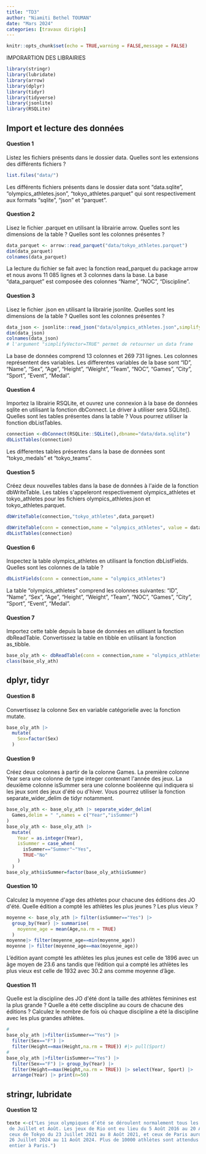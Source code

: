 ```yaml
---
title: "TD3"
author: "Niamiti Bethel TOUMAN"
date: "Mars 2024"
categories: [travaux dirigés]
---
```


```r
knitr::opts_chunk$set(echo = TRUE,warning = FALSE,message = FALSE)

```

IMPORARTION DES LIBRAIRIES

```r
library(stringr)
library(lubridate)
library(arrow)
library(dplyr)
library(tidyr)
library(tidyverse)
library(jsonlite)
library(RSQLite)

```

## Import et lecture des données

#### Question 1

Listez les fichiers présents dans le dossier data. Quelles sont les extensions des différents fichiers ?

```r
list.files("data/")

```

Les différents fichiers présents dans le dossier data sont "data.sqlite", "olympics_athletes.json", "tokyo_athletes.parquet" qui sont respectivement aux formats "sqlite", "json" et "parquet".

#### Question 2

Lisez le fichier .parquet en utilisant la librairie arrow. Quelles sont les dimensions de la table ? Quelles sont les colonnes présentes ?

```r
data_parquet <- arrow::read_parquet("data/tokyo_athletes.parquet")
dim(data_parquet)
colnames(data_parquet)
```

La lecture du fichier se fait avec la fonction read_parquet du package arrow et nous avons 11 085 lignes et 3 colonnes dans la base. La base "data_parquet" est composée des colonnes "Name", "NOC", "Discipline".

#### Question 3

Lisez le fichier .json en utilisant la librairie jsonlite. Quelles sont les dimensions de la table ? Quelles sont les colonnes présentes ?

```r
data_json <- jsonlite::read_json("data/olympics_athletes.json",simplifyVector = TRUE)
dim(data_json)
colnames(data_json)
# l'argument "simplifyVector=TRUE" permet de retourner un data frame


```

La base de données comprend 13 colonnes et 269 731 lignes. Les colonnes représentent des variables. Les differentes variables de la base sont "ID", "Name", "Sex", "Age", "Height", "Weight", "Team", "NOC", "Games", "City", "Sport", "Event", "Medal".

#### Question 4

Importez la librairie RSQLite, et ouvrez une connexion à la base de données sqlite en utilisant la fonction dbConnect. Le driver à utiliser sera SQLite(). Quelles sont les tables présentes dans la table ? Vous pourrez utiliser la fonction dbListTables.

```r


connection <-dbConnect(RSQLite::SQLite(),dbname="data/data.sqlite")
dbListTables(connection)
```

Les differentes tables présentes dans la base de données sont "tokyo_medals" et "tokyo_teams".

#### Question 5

Créez deux nouvelles tables dans la base de données à l\'aide de la fonction dbWriteTable. Les tables s\'appeleront respectivement olympics_athletes et tokyo_athletes pour les fichiers olympics_athletes.json et tokyo_athletes.parquet.

```r

dbWriteTable(connection,"tokyo_athletes",data_parquet)

dbWriteTable(conn = connection,name = "olympics_athletes", value = data_json)
dbListTables(connection)
```

#### Question 6

Inspectez la table olympics_athletes en utilisant la fonction dbListFields. Quelles sont les colonnes de la table ?

```r
dbListFields(conn = connection,name = "olympics_athletes")
```

La table "olympics_athletes" comprend les colonnes suivantes: "ID", "Name", "Sex", "Age", "Height", "Weight", "Team", "NOC", "Games", "City", "Sport", "Event", "Medal".

#### Question 7

Importez cette table depuis la base de données en utilisant la fonction dbReadTable. Convertissez la table en tibble en utilisant la fonction as_tibble.

```r
base_oly_ath <- dbReadTable(conn = connection,name = "olympics_athletes") |> as.tibble()
class(base_oly_ath)
```

## dplyr, tidyr

#### Question 8

Convertissez la colonne Sex en variable catégorielle avec la fonction mutate.

```r
base_oly_ath |> 
  mutate(
    Sex=factor(Sex)
  )


```

#### Question 9

Créez deux colonnes à partir de la colonne Games. La première colonne Year sera une colonne de type integer contenant l\'année des jeux. La deuxième colonne isSummer sera une colonne booléenne qui indiquera si les jeux sont des jeux d\'été ou d\'hiver. Vous pourrez utiliser la fonction separate_wider_delim de tidyr notamment.

```r
base_oly_ath <- base_oly_ath |> separate_wider_delim(
  Games,delim = " ",names = c("Year","isSummer")
)
base_oly_ath <- base_oly_ath |> 
  mutate(
    Year = as.integer(Year),
    isSummer = case_when(
      isSummer=="Summer"~"Yes",
      TRUE~"No"
    )
  )
base_oly_ath$isSummer=factor(base_oly_ath$isSummer)
```

#### Question 10

Calculez la moyenne d\'age des athletes pour chacune des éditions des JO d\'été. Quelle édition a compté les athlètes les plus jeunes ? Les plus vieux ?

```r
moyenne <- base_oly_ath |> filter(isSummer=="Yes") |> 
  group_by(Year) |> summarise(
    moyenne_age = mean(Age,na.rm = TRUE)
  ) 
moyenne|> filter(moyenne_age==min(moyenne_age))
moyenne |> filter(moyenne_age==max(moyenne_age))
```

L'édition ayant compté les athlètes les plus jeunes est celle de 1896 avec un âge moyen de 23.6 ans tandis que l'édition qui a compté les athlètes les plus vieux est celle de 1932 avec 30.2 ans comme moyenne d'âge.

#### Question 11

Quelle est la discipline des JO d\'été dont la taille des athlètes féminines est la plus grande ? Quelle a été cette discipline au cours de chacune des éditions ? Calculez le nombre de fois où chaque discipline a été la discipline avec les plus grandes athlètes.

```r

#
base_oly_ath |>filter(isSummer=="Yes") |> 
  filter(Sex=="F") |>
  filter(Height==max(Height,na.rm = TRUE)) #|> pull(Sport)
#
base_oly_ath |>filter(isSummer=="Yes") |> 
  filter(Sex=="F") |> group_by(Year) |> 
  filter(Height==max(Height,na.rm = TRUE)) |> select(Year, Sport) |>
  arrange(Year) |> print(n=50)
```

## stringr, lubridate

#### Question 12

```r
texte <-c("Les jeux olympiques d’été se déroulent normalement tous les 4 ans, durant les mois
 de Juillet et Août. Les jeux de Rio ont eu lieu du 5 Août 2016 au 20 Août 2016,
 ceux de Tokyo du 23 Juillet 2021 au 8 Août 2021, et ceux de Paris auront lieu du
 26 Juillet 2024 au 11 Août 2024. Plus de 10000 athlètes sont attendus du monde
 entier à Paris.")
```
